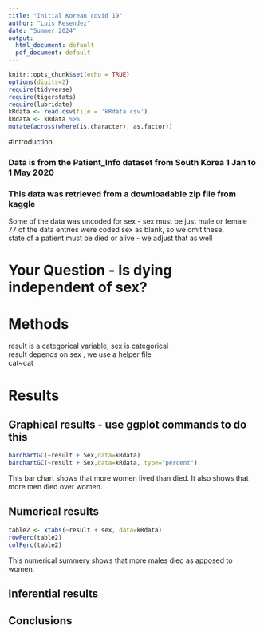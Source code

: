 ```yaml
---
title: "Initial Korean covid 19"
author: "Luis Resendez"
date: "Summer 2024"
output:
  html_document: default
  pdf_document: default
---
```


```r
knitr::opts_chunk$set(echo = TRUE)
options(digits=2)
require(tidyverse)
require(tigerstats)
require(lubridate)
kRdata <- read.csv(file = 'kRdata.csv')
kRdata <- kRdata %>%
mutate(across(where(is.character), as.factor))

```

#Introduction



### Data is from the Patient_Info dataset from South Korea 1 Jan to 1 May 2020
### This data was retrieved from a downloadable zip file from kaggle

Some of the data was uncoded for sex - sex must be just male or female  
77 of the data entries were coded sex  as blank, so we omit these.  
state of a patient must be died or alive - we adjust that as well      
  
# Your Question - Is dying independent of sex?


# Methods

result is a categorical variable, sex is categorical  
result depends on sex , we use a helper file  
cat~cat  



# Results

## Graphical results - use ggplot commands to do this  

```r
barchartGC(~result + Sex,data=kRdata)
barchartGC(~result + Sex,data=kRdata, type="percent")

```

  This bar chart shows that more women lived than died. It also shows that more men died over women. 





  
## Numerical results

```r
table2 <- xtabs(~result + sex, data=kRdata)
rowPerc(table2)
colPerc(table2)
```
This numerical summery shows that more males died as apposed to women.  


## Inferential results 




## Conclusions

